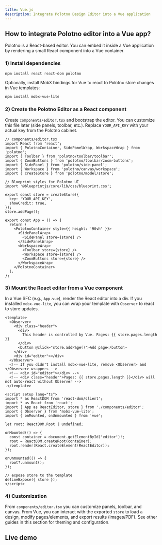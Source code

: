 ```yaml
---
title: Vue.js
description: Integrate Polotno Design Editor into a Vue application
---
```


## How to integrate Polotno editor into a Vue app?

Polotno is a React-based editor. You can embed it inside a Vue application by rendering a small React component into a Vue container.

### 1) Install dependencies

```bash
npm install react react-dom polotno
```

Optionally, install MobX bindings for Vue to react to Polotno store changes in Vue templates:

```bash
npm install mobx-vue-lite
```

### 2) Create the Polotno Editor as a React component

Create `components/editor.tsx` and bootstrap the editor. You can customize this file later (side panels, toolbar, etc.). Replace `YOUR_API_KEY` with your actual key from the Polotno cabinet.

```tsx
// components/editor.tsx
import React from 'react';
import { PolotnoContainer, SidePanelWrap, WorkspaceWrap } from 'polotno';
import { Toolbar } from 'polotno/toolbar/toolbar';
import { ZoomButtons } from 'polotno/toolbar/zoom-buttons';
import { SidePanel } from 'polotno/side-panel';
import { Workspace } from 'polotno/canvas/workspace';
import { createStore } from 'polotno/model/store';

// Blueprint styles for Polotno UI
import '@blueprintjs/core/lib/css/blueprint.css';

export const store = createStore({
  key: 'YOUR_API_KEY',
  showCredit: true,
});
store.addPage();

export const App = () => {
  return (
    <PolotnoContainer style={{ height: '90vh' }}>
      <SidePanelWrap>
        <SidePanel store={store} />
      </SidePanelWrap>
      <WorkspaceWrap>
        <Toolbar store={store} />
        <Workspace store={store} />
        <ZoomButtons store={store} />
      </WorkspaceWrap>
    </PolotnoContainer>
  );
};
```

### 3) Mount the React editor from a Vue component

In a Vue SFC (e.g., `App.vue`), render the React editor into a div. If you installed `mobx-vue-lite`, you can wrap your template with `Observer` to react to store updates.

```vue
<template>
  <Observer>
    <div class="header">
      <div>
        This header is controlled by Vue. Pages: {{ store.pages.length }}
      </div>
      <button @click="store.addPage()">Add page</button>
    </div>
    <div id="editor"></div>
  </Observer>
  <!-- If you didn't install mobx-vue-lite, remove <Observer> and </Observer> wrappers -->
  <!-- <div id="editor"></div> -->
  <!-- <div class="header">Pages: {{ store.pages.length }}</div> will not auto-react without Observer -->
.</template>

<script setup lang="ts">
import * as ReactDOM from 'react-dom/client';
import * as React from 'react';
import { App as ReactEditor, store } from './components/editor';
import { Observer } from 'mobx-vue-lite';
import { onMounted, onUnmounted } from 'vue';

let root: ReactDOM.Root | undefined;

onMounted(() => {
  const container = document.getElementById('editor')!;
  root = ReactDOM.createRoot(container);
  root.render(React.createElement(ReactEditor));
});

onUnmounted(() => {
  root?.unmount();
});

// expose store to the template
defineExpose({ store });
</script>
```

### 4) Customization

From `components/editor.tsx` you can customize panels, toolbar, and canvas. From Vue, you can interact with the exported `store` to load a design, modify pages/elements, and export results (images/PDF). See other guides in this section for theming and configuration.

## Live demo

<Sandbox github="polotno-project/polotno-docs/tree/main/examples/polotno-vue" />


